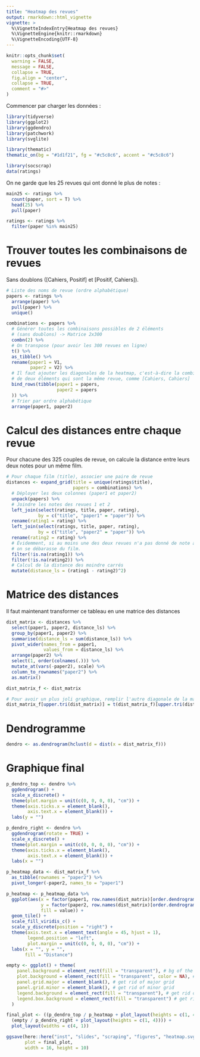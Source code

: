```yaml
---
title: "Heatmap des revues"
output: rmarkdown::html_vignette
vignette: >
  %\VignetteIndexEntry{Heatmap des revues}
  %\VignetteEngine{knitr::rmarkdown}
  %\VignetteEncoding{UTF-8}
---
```


```r
knitr::opts_chunk$set(
  warning = FALSE,
  message = FALSE,
  collapse = TRUE,
  fig.align = "center",
  collapse = TRUE,
  comment = "#>"
)
```

Commencer par charger les données :

```r
library(tidyverse)
library(ggplot2)
library(ggdendro)
library(patchwork)
library(svglite)

library(thematic)
thematic_on(bg = "#1d1f21", fg = "#c5c8c6", accent = "#c5c8c6")

library(socscrap)
data(ratings)
```

On ne garde que les 25 revues qui ont donné le plus de notes :

```r
main25 <- ratings %>%
  count(paper, sort = T) %>%
  head(25) %>%
  pull(paper)

ratings <- ratings %>%
  filter(paper %in% main25)
```

# Trouver toutes les combinaisons de revues

Sans doublons ([Cahiers, Positif] et [Positif, Cahiers]).

```r
# Liste des noms de revue (ordre alphabétique)
papers <- ratings %>%
  arrange(paper) %>%
  pull(paper) %>%
  unique()

combinations <- papers %>%
  # Générer toutes les combinaisons possibles de 2 éléments
  # (sans doublons) -> Matrice 2x300
  combn(2) %>% 
  # On transpose (pour avoir les 300 revues en ligne)
  t() %>%
  as_tibble() %>%
  rename(paper1 = V1,
         paper2 = V2) %>%
  # Il faut ajouter les diagonales de la heatmap, c'est-à-dire la combinaison
  # de deux éléments qui sont la même revue, comme [Cahiers, Cahiers]
  bind_rows(tibble(paper1 = papers,
                   paper2 = papers
  )) %>%
  # Trier par ordre alphabétique
  arrange(paper1, paper2)
```

# Calcul des distances entre chaque revue

Pour chacune des 325 couples de revue, on calcule la distance entre leurs deux notes pour un même film.

```r
# Pour chaque film (title), associer une paire de revue
distances <- expand_grid(title = unique(ratings$title),
                         papers = combinations) %>%
  # Déployer les deux colonnes (paper1 et paper2)
  unpack(papers) %>%
  # Joindre les notes des revues 1 et 2
  left_join(select(ratings, title, paper, rating),
            by = c("title", "paper1" = "paper")) %>%
  rename(rating1 = rating) %>%
  left_join(select(ratings, title, paper, rating),
            by = c("title", "paper2" = "paper")) %>%
  rename(rating2 = rating) %>%
  # Évidemment, si au moins une des deux revues n'a pas donné de note au film,
  # on se débarasse du film.
  filter(!is.na(rating1)) %>%
  filter(!is.na(rating2)) %>%
  # Calcul de la distance des moindre carrés
  mutate(distance_ls = (rating1 - rating2)^2)
```

# Matrice des distances

Il faut maintenant transformer ce tableau en une matrice des distances

```r
dist_matrix <- distances %>%
  select(paper1, paper2, distance_ls) %>%
  group_by(paper1, paper2) %>%
  summarise(distance_ls = sum(distance_ls)) %>%
  pivot_wider(names_from = paper1,
              values_from = distance_ls) %>%
  arrange(paper2) %>%
  select(1, order(colnames(.))) %>%
  mutate_at(vars(-paper2), scale) %>%
  column_to_rownames("paper2") %>%
  as.matrix()

dist_matrix_f <- dist_matrix

# Pour avoir un plus joli graphique, remplir l'autre diagonale de la matrice
dist_matrix_f[upper.tri(dist_matrix)] = t(dist_matrix_f)[upper.tri(dist_matrix_f)]
```

# Dendrogramme

```r
dendro <- as.dendrogram(hclust(d = dist(x = dist_matrix_f)))
```

# Graphique final

```r

p_dendro_top <- dendro %>%
  ggdendrogram() +
  scale_x_discrete() +
  theme(plot.margin = unit(c(0, 0, 0, 0), "cm")) +
  theme(axis.ticks.x = element_blank(),
        axis.text.x = element_blank()) +
  labs(y = "")

p_dendro_right <- dendro %>%
  ggdendrogram(rotate = TRUE) +
  scale_x_discrete() +
  theme(plot.margin = unit(c(0, 0, 0, 0), "cm")) +
  theme(axis.ticks.x = element_blank(),
        axis.text.x = element_blank()) +
  labs(x = "")

p_heatmap_data <- dist_matrix_f %>%
  as_tibble(rownames = "paper2") %>%
  pivot_longer(-paper2, names_to = "paper1")

p_heatmap <- p_heatmap_data %>%
  ggplot(aes(x = factor(paper1, row.names(dist_matrix)[order.dendrogram(dendro)]),
             y = factor(paper2, row.names(dist_matrix)[order.dendrogram(dendro)]),
             fill = value)) +
  geom_tile() +
  scale_fill_viridis_c() +
  scale_y_discrete(position = "right") +
  theme(axis.text.x = element_text(angle = 45, hjust = 1),
        legend.position = "left",
        plot.margin = unit(c(0, 0, 0, 0), "cm")) +
  labs(x = "", y = "",
       fill = "Distance")

empty <- ggplot() + theme(
    panel.background = element_rect(fill = "transparent"), # bg of the panel
    plot.background = element_rect(fill = "transparent", color = NA), # bg of the plot
    panel.grid.major = element_blank(), # get rid of major grid
    panel.grid.minor = element_blank(), # get rid of minor grid
    legend.background = element_rect(fill = "transparent"), # get rid of legend bg
    legend.box.background = element_rect(fill = "transparent") # get rid of legend panel bg
  )

final_plot <- ((p_dendro_top / p_heatmap + plot_layout(heights = c(1, 4))) |
  (empty / p_dendro_right + plot_layout(heights = c(1, 4)))) +
  plot_layout(widths = c(4, 1))

ggsave(here::here("inst", "slides", "scraping", "figures", "heatmap.svg"),
       plot = final_plot,
       width = 16, height = 10)
```

